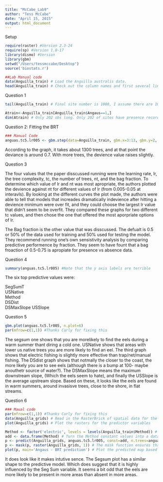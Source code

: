 ```yaml
---
title: "McCabe_Lab9"
author: "Tess McCabe"
date: "April 15, 2015"
output: html_document
---
```


Setup

```r
require(raster) #Version 2.3-24
require(sp) #Version 1.0-17
library(dismo) #Version 
library(gbm)
setwd("/Users/tessmccabe/Desktop")
source('biostats.r')
```



```r
##Lab Manual code
data(Anguilla_train) # Load the Anguilla australis data.
head(Anguilla_train) # Check out the column names and first several lines of the training data
```

Question 1 
```r
tail(Anguilla_train) # Final site number is 1000, I assume there are 1000 sites. This matches the 1000 obs in the summary. 

Atrain<-Anguilla_train[Anguilla_train$Angaus==1,] 
dim(Atrain) # Only 202 obs long. Only 202 of sites have presence recorded. 
```

Question 2: Fitting the BRT

```r
### Manual Code
anguas.tc5.lr005 <- gbm.step(data=Anguilla_train, gbm.x=3:13, gbm.y=2, family="bernoulli", tree.complexity=5, learning.rate=0.005, bag.fraction=0.5)
```

According to the graph, it takes about 1300 trees, and at that point the deviance is around 0.7. With more trees,  the devience value raises slightly. 


Question 3

The four values that the paper disscussed running were the learning rate, lr, the tree complexity, tc, the number of trees, nt, and the bag fraction. To determine which value of lr and nt was most apropriate, the authors plotted the devience against nt for different values of lr (from 0.005-0.05 at interavls). By looking at the different curves the plot made, the authors were able to tell that models that increades dramatically indevience after hitting a devience minimum were over fit, and they could choose the largest lr value that didn't seem to be overfit.  They compared these graphs for two different tc values, and then chose the one that offered the most aporpriate options of lr.

The Bag fraction is the other value that was disscussed. The defualt is 0.5 or 50% of the data used for training and 50% used for testing the model. They recommend running one's own sensistivity analysis by comparing predictive performence by fraction. They seem to have fount that a bag froaction of 0.5-0.75 is apropiate for presence vs absence data. 

Question 4

```r
summary(anguas.tc5.lr005) #Note that the y axis labels are terrible 

```
The six top predictive values were: 

SegSumT      
USNative    
Method        
DSDist       
DSMaxSlope 
USSlope       


Question 5

```r
gbm.plot(anguas.tc5.lr005, n.plot=6)
par(mfrow=c(1,1)) #Thanks Carly for fixing this
```
The segsum one shows that you are morelikely to find the eels during a warm summer thant diring a cold one.  USNative shows that areas with lower us native trees you are more likely to find an eel. The third graph shows that electric fishing is slightly more effective than trap/net/manual fishing.  The DSdist graph  shows that notmally the closer to the coast, the more likely you are to see eels (although there is a bump at 100- maybe anouthetr source of water?).  The DSMaxSlope means the maximum downstream slope, (Which the eels seem to hate), and finally the USSlope is the average upstream slope. Based on these, it looks like the eels are found in warm summers, around invasisve trees, close to the shore, in flat streams. 

Question 6

```r
### Maual code
par(mfrow=c(1,1)) #Thanks Carly for fixing this
data(Anguilla_grids) # Read in the RasterBrick of spatial data for the predictor variables
plot(Anguilla_grids) # Plot the rasters for the predictor variables

Method <- factor('electric', levels = levels(Anguilla_train$Method)) # Create a constant value of class factor for fishing method to pass on to the predict function
add <- data.frame(Method) # Turn the Method constant values into a data frame as that is the form it needs to be in for the *predict()* function from the raster package
p <- predict(Anguilla_grids, anguas.tc5.lr005, const=add, n.trees=anguas.tc5.lr005$gbm.call$best.trees, type="response") # Predict the BRT model using the spatial gridded raster data of predictor variables
p <- mask(p, raster(Anguilla_grids, 1)) # The mask function ensures that the plotting function knows not to plot NA values in the predicted response raster (i.e., plots white space between the rivers where we do not have spatial data)
plot(p, main='Angaus - BRT prediction') # Plot the predicted map based on the BRT model
```

It does look like it makes intutive sence.  The Segsum plot has a similar shape to the predictive model. Which does suggest that it is highly influenced by the Seg Sum variable. It seems a bit odd that the eels are more likely to be present in more areas than absent in more areas. 